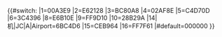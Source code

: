 {{#switch:{{{1}}}
|1=00A3E9
|2=E62128
|3=BC80A8
|4=02AF8E
|5=C4D70D
|6=3C4396
|8=E6B10E
|9=FF9D10
|10=28B29A
|14|机|JC|A|Airport=6BC4D6
|15=CEB964
|16=FF7F61
|#default=000000
}}<noinclude>
{{Documentation}}
</noinclude>